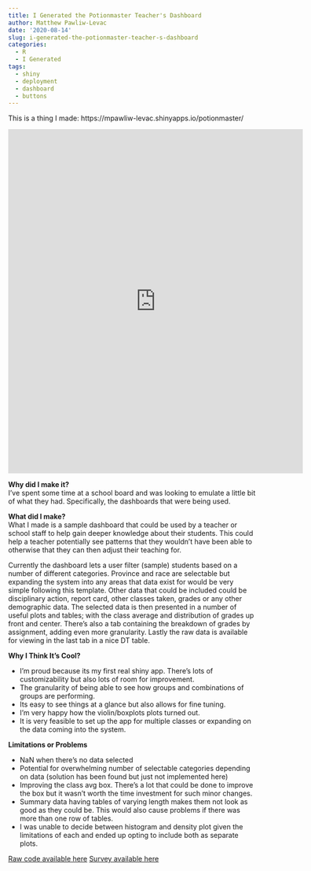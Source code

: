```yaml
---
title: I Generated the Potionmaster Teacher's Dashboard
author: Matthew Pawliw-Levac
date: '2020-08-14'
slug: i-generated-the-potionmaster-teacher-s-dashboard
categories:
  - R
  - I Generated
tags:
  - shiny
  - deployment
  - dashboard
  - buttons
---
```


This is a thing I made:
https://mpawliw-levac.shinyapps.io/potionmaster/

<iframe width="600" height="700" frameborder="no" src="https://mpawliw-levac.shinyapps.io/potionmaster/"> </iframe>
 
**Why did I make it?**  
I've spent some time at a school board and was looking to emulate a little bit of what they had. Specifically, the dashboards that were being used.
 
**What did I make?**  
What I made is a sample dashboard that could be used by a teacher or school staff to help gain deeper knowledge about their students. This could help a teacher potentially see patterns that they wouldn't have been able to otherwise that they can then adjust their teaching for.  
    
Currently the dashboard lets a user filter (sample) students based on a number of different categories. Province and race are selectable but expanding the system into any areas that data exist for would be very simple following this template. Other data that could be included could be disciplinary action, report card, other classes taken, grades or any other demographic data. The selected data is then presented in a number of useful plots and tables; with the class average and distribution of grades up front and center. There's also a tab containing the breakdown of grades by assignment, adding even more granularity. Lastly the raw data is available for viewing in the last tab in a nice DT table.
   
**Why I Think It's Cool?**  

* I'm proud because its my first real shiny app. There's lots of customizability but also lots of room for improvement.
* The granularity of being able to see how groups and combinations of groups are performing.
* Its easy to see things at a glance but also allows for fine tuning.
* I'm very happy how the violin/boxplots plots turned out.
* It is very feasible to set up the app for multiple classes or expanding on the data coming into the system.

**Limitations or Problems**  

* NaN when there's no data selected  
* Potential for overwhelming number of selectable categories depending on data (solution has been found but just not implemented here)  
* Improving the class avg box. There's a lot that could be done to improve the box but it wasn't worth the time investment for such minor changes.  
* Summary data having tables of varying length makes them not look as good as they could be. This would also cause problems if there was more than one row of tables.  
* I was unable to decide between histogram and density plot given the limitations of each and ended up opting to include both as separate plots.
 
[Raw code available here](https://github.com/mpawliwllevac/R-Scripts-Reference/blob/master/Potionmaster/app.R)
[Survey available here](https://forms.gle/LspRNTpB3L7agDLWA)

